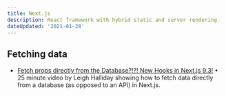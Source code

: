 ```yaml
---
title: Next.js
description: React framework with hybrid static and server rendering.
dateUpdated: '2021-01-28'
---
```


## Fetching data

- [Fetch props directly from the Database?!?! New Hooks in Next.js 9.3!](https://m.youtube.com/watch?v=QABkof8ygzI&feature=youtu.be) • 25 minute video by Leigh Halliday showing how to fetch data directly from a database (as opposed to an API) in Next.js.
